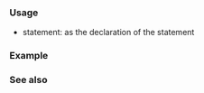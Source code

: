 {{cpp/keyword/title|{{tt|return}}}}
{{cpp/keyword/navbar}}

===Usage===
* {{ltt|cpp/language/return}} statement: as the declaration of the statement

===Example===
{{example
|code=
#include &lt;cstdlib&gt;
#include &lt;iostream&gt;

[[nodiscard]] constexpr auto clamp(int value, int min, int max) noexcept
{
    if (value &lt;= min)
        return min;
    else if (max &lt;= value)
        return max;

    return value;
    // won't be executed past 'return' statement

    std::exit(value);
}

int main() noexcept
{
    std::cout &lt;&lt; clamp(1, 2, 4);
    std::cout &lt;&lt; clamp(3, 2, 4);
    std::cout &lt;&lt; clamp(5, 2, 4);
    
    return 0; // the value '0' that in main() indicates a success
}
|output=
234
}}

===See also===
{{cpp/keyword/control flow kw list}}

{{langlinks|ar|de|es|fr|it|ja|pt|ru|zh}}
